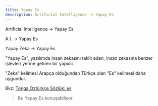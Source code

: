 ```yaml
---
title: Yapay Es
description: Artificial Intelligence -> Yapay Es
---
```


Artificial Intelligence -> Yapay Es

A.I. -> Yapay Es

Yapay Zeka -> Yapay Es

"Yapay Es", yazılımda insan zekasını taklit eden, insan zekasına benzer işlevleri yerine getiren bir yapıdır.

"Zeka" kelimesi Arapça olduğundan Türkçe olan "Es" kelimesi daha uygundur.

Bkz: [Tonga Öztürkçe Sözlük: es](https://onrirr.github.io/words/603/#_top)

> Bu Yapay Es konuşabiliyor.